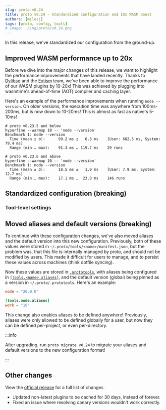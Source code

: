 ```yaml
---
slug: proto-v0.24
title: proto v0.24 - Standardized configuration and 10x WASM boost
authors: [milesj]
tags: [proto, config, tools]
# image: ./img/proto/v0.24.png
---
```


In this release, we've standardized our configuration from the ground-up.

<!--truncate-->

## Improved WASM performance up to 20x

Before we dive into the major changes of this release, we want to highlight the performance
improvements that have landed recently. Thanks to [Dylibso](https://dylibso.com/) and the
[Extism](https://extism.org/) team, we've been able to improve the performance of our WASM plugins
by 10-20x! This was achieved by plugging into wasmtime's ahead-of-time (AOT) compiler and caching
layer.

Here's an example of the performance improvements when running `node --version`. On older versions,
the execution time was anywhere from 100ms-200ms, but is now down to 10-20ms! This is almost as fast
as native's 5-10ms!

```shell
# proto v0.23.5 and below
hyperfine --warmup 10 -- 'node --version'
Benchmark 1: node --version
  Time (mean ± σ):      99.2 ms ±   6.3 ms    [User: 662.5 ms, System: 79.4 ms]
  Range (min … max):    91.3 ms … 119.7 ms    29 runs

# proto v0.23.6 and above
hyperfine --warmup 10 -- 'node --version'
Benchmark 1: node --version
  Time (mean ± σ):      18.5 ms ±   1.0 ms    [User: 7.9 ms, System: 12.7 ms]
  Range (min … max):    17.1 ms …  23.8 ms    146 runs
```

## Standardized configuration (breaking)

### Tool-level settings

## Moved aliases and default versions (breaking)

To continue with these configuration changes, we've also moved aliases and the default version into
this new configuration. Previously, both of these values were stored in
`~/.proto/tools/<name>/manifest.json`, but the problem was, that this file is internally managed by
proto, and should not be modified by users. This made it difficult for users to manage, and to
persist these values across machines (think dotfile syncing).

Now these values are stored in [`.prototools`](/docs/proto/config), with aliases being configured in
[`[tools.<name>.aliases]`](/docs/proto/config#toolsaliases), and the default version (global) being
pinned as a version in `~/.proto/.prototools`. Here's an example:

```toml title="~/.proto/.prototools"
node = "20.0.0"

[tools.node.aliases]
work = "18"
```

This change also enables aliases to be defined anywhere! Previously, aliases were only allowed to be
defined globally for a user, but now they can be defined per-project, or even per-directory.

:::info

After upgrading, run `proto migrate v0.24` to migrate your aliases and default versions to the new
configuration format!

:::

## Other changes

View the [official release](https://github.com/moonrepo/proto/releases/tag/v0.24.0) for a full list
of changes.

- Updated non-latest plugins to be cached for 30 days, instead of forever.
- Fixed an issue where resolving canary versions wouldn't work correctly.

